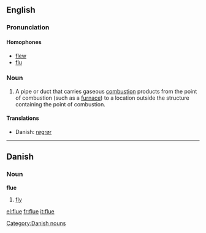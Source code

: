 ==English==

===Pronunciation===
====Homophones====
*[[flew]]
*[[flu]]

===Noun===
{{en-noun-reg}}

# A pipe or duct that carries gaseous [[combustion]] products from the point of combustion (such as a [[furnace]]) to a location outside the structure containing the point of combustion.

====Translations====
*Danish: [[røgrør]] {{n}}

----

==Danish==

===Noun===
'''flue'''

# [[fly]]

[[Category:Danish nouns]]

[[el:flue]]
[[fr:flue]]
[[it:flue]]